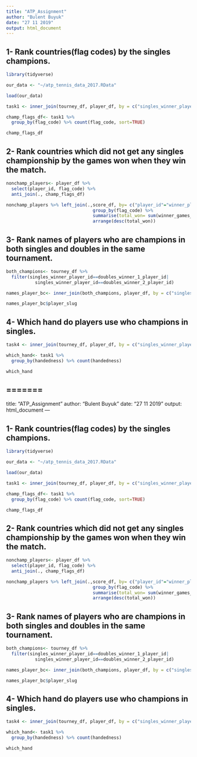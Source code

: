 ---
title: "ATP_Assignment"
author: "Bulent Buyuk"
date: "27 11 2019"
output: html_document
---

## 1- Rank countries(flag codes) by the singles champions.

```{r}

library(tidyverse)

our_data <- "~/atp_tennis_data_2017.RData"

load(our_data)

task1 <- inner_join(tourney_df, player_df, by = c("singles_winner_player_id"="player_id"))

champ_flags_df<- task1 %>%
  group_by(flag_code) %>% count(flag_code, sort=TRUE)

champ_flags_df

```

## 2- Rank countries which did not get any singles championship by the games won when they win the match.

```{r}

nonchamp_players<- player_df %>% 
  select(player_id, flag_code) %>% 
  anti_join(., champ_flags_df)

```
```{r}

nonchamp_players %>% left_join(.,score_df, by= c("player_id"="winner_player_id")) %>%
                                 group_by(flag_code) %>%
                                 summarise(total_won= sum(winner_games_won, na.rm=TRUE)) %>%
                                 arrange(desc(total_won))

```

## 3- Rank names of players who are champions in both singles and doubles in the same tournament.

```{r}

both_champions<- tourney_df %>%
  filter(singles_winner_player_id==doubles_winner_1_player_id|
           singles_winner_player_id==doubles_winner_2_player_id)

names_player_bc<- inner_join(both_champions, player_df, by = c("singles_winner_player_id"="player_id"))

names_player_bc$player_slug

```

## 4- Which hand do players use who champions in singles.

```{r}

task4 <- inner_join(tourney_df, player_df, by = c("singles_winner_player_id"="player_id"))

which_hand<- task1 %>%
  group_by(handedness) %>% count(handedness)

which_hand

```
=======
---
title: "ATP_Assignment"
author: "Bulent Buyuk"
date: "27 11 2019"
output: html_document
---

## 1- Rank countries(flag codes) by the singles champions.

```{r}

library(tidyverse)

our_data <- "~/atp_tennis_data_2017.RData"

load(our_data)

task1 <- inner_join(tourney_df, player_df, by = c("singles_winner_player_id"="player_id"))

champ_flags_df<- task1 %>%
  group_by(flag_code) %>% count(flag_code, sort=TRUE)

champ_flags_df

```

## 2- Rank countries which did not get any singles championship by the games won when they win the match.

```{r}

nonchamp_players<- player_df %>% 
  select(player_id, flag_code) %>% 
  anti_join(., champ_flags_df)

```
```{r}

nonchamp_players %>% left_join(.,score_df, by= c("player_id"="winner_player_id")) %>%
                                 group_by(flag_code) %>%
                                 summarise(total_won= sum(winner_games_won, na.rm=TRUE)) %>%
                                 arrange(desc(total_won))

```

## 3- Rank names of players who are champions in both singles and doubles in the same tournament.

```{r}

both_champions<- tourney_df %>%
  filter(singles_winner_player_id==doubles_winner_1_player_id|
           singles_winner_player_id==doubles_winner_2_player_id)

names_player_bc<- inner_join(both_champions, player_df, by = c("singles_winner_player_id"="player_id"))

names_player_bc$player_slug

```

## 4- Which hand do players use who champions in singles.

```{r}

task4 <- inner_join(tourney_df, player_df, by = c("singles_winner_player_id"="player_id"))

which_hand<- task1 %>%
  group_by(handedness) %>% count(handedness)

which_hand

```

